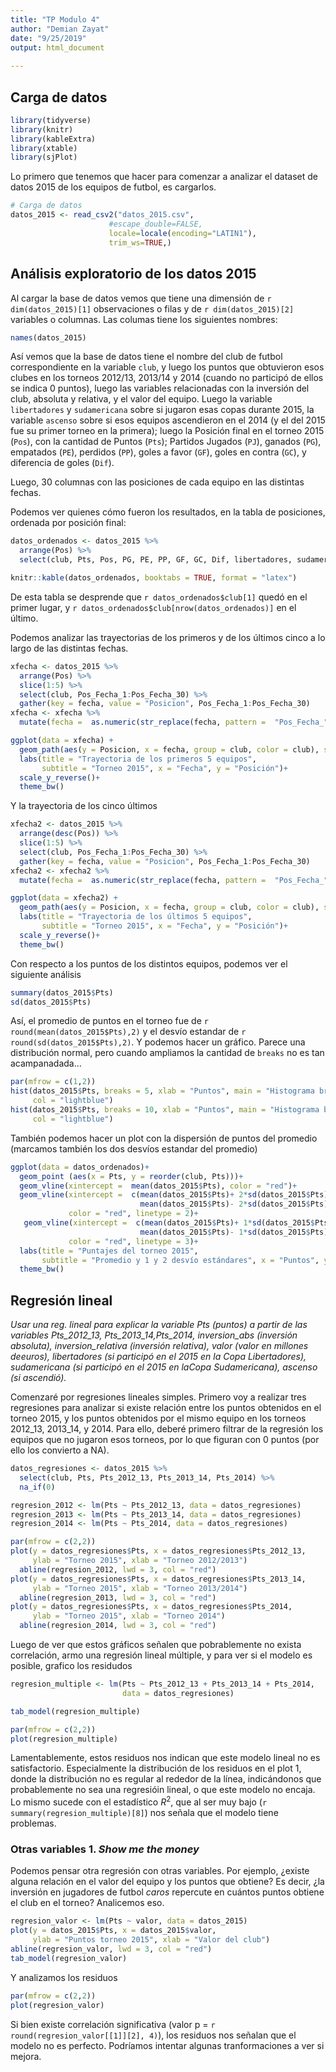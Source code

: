 ```yaml
---
title: "TP Modulo 4"
author: "Demian Zayat"
date: "9/25/2019"
output: html_document
  
---
```


## Carga de datos

```r
library(tidyverse)
library(knitr)
library(kableExtra)
library(xtable)
library(sjPlot)


```
Lo primero que tenemos que hacer para comenzar a analizar el dataset de datos 2015 de los equipos de futbol, es cargarlos. 

```r
# Carga de datos
datos_2015 <- read_csv2("datos_2015.csv",
                      #escape_double=FALSE,
                      locale=locale(encoding="LATIN1"),
                      trim_ws=TRUE,)
```

## Análisis exploratorio de los datos 2015

Al cargar la base de datos vemos que tiene una dimensión de `r dim(datos_2015)[1]` observaciones o filas y de `r dim(datos_2015)[2]` variables o columnas. 
Las columas tiene los siguientes nombres:
```r
names(datos_2015)
```

Así vemos que la base de datos tiene el nombre del club de futbol correspondiente en la variable `club`, y luego los puntos que obtuvieron esos clubes en los torneos 2012/13, 2013/14 y 2014 (cuando no participó de ellos se indica 0 puntos), luego las variables relacionadas con la inversión del club, absoluta y relativa, y el valor del equipo. Luego la variable `libertadores` y `sudamericana` sobre si jugaron esas copas durante 2015, la variable `ascenso` sobre si esos equipos ascendieron en el 2014 (y el del 2015 fue su primer torneo en la primera); luego la Posición final en el torneo 2015 (`Pos`), con la cantidad de Puntos (`Pts`); Partidos Jugados (`PJ`), ganados (`PG`), empatados (`PE`), perdidos (`PP`), goles a favor (`GF`), goles en contra (`GC`), y diferencia de goles (`Dif`).

Luego, 30 columnas con las posiciones de cada equipo en las distintas fechas.

Podemos ver quienes cómo fueron los resultados, en la tabla de posiciones, ordenada por posición final:
```r
datos_ordenados <- datos_2015 %>% 
  arrange(Pos) %>% 
  select(club, Pts, Pos, PG, PE, PP, GF, GC, Dif, libertadores, sudamericana)

knitr::kable(datos_ordenados, booktabs = TRUE, format = "latex")
```

De esta tabla se desprende que `r datos_ordenados$club[1]` quedó en el primer lugar, y `r datos_ordenados$club[nrow(datos_ordenados)]` en el último.

Podemos analizar las trayectorias de los primeros y de los últimos cinco a lo largo de las distintas fechas.

```r
xfecha <- datos_2015 %>% 
  arrange(Pos) %>% 
  slice(1:5) %>% 
  select(club, Pos_Fecha_1:Pos_Fecha_30) %>% 
  gather(key = fecha, value = "Posicion", Pos_Fecha_1:Pos_Fecha_30)
xfecha <- xfecha %>% 
  mutate(fecha =  as.numeric(str_replace(fecha, pattern =  "Pos_Fecha_", replacement = "")))

ggplot(data = xfecha) +
  geom_path(aes(y = Posicion, x = fecha, group = club, color = club), size = 1.2)+
  labs(title = "Trayectoria de los primeros 5 equipos", 
       subtitle = "Torneo 2015", x = "Fecha", y = "Posición")+
  scale_y_reverse()+
  theme_bw()
```

Y la trayectoria de los cinco últimos
```r
xfecha2 <- datos_2015 %>% 
  arrange(desc(Pos)) %>% 
  slice(1:5) %>% 
  select(club, Pos_Fecha_1:Pos_Fecha_30) %>% 
  gather(key = fecha, value = "Posicion", Pos_Fecha_1:Pos_Fecha_30)
xfecha2 <- xfecha2 %>% 
  mutate(fecha =  as.numeric(str_replace(fecha, pattern =  "Pos_Fecha_", replacement = "")))

ggplot(data = xfecha2) +
  geom_path(aes(y = Posicion, x = fecha, group = club, color = club), size = 1.2)+
  labs(title = "Trayectoria de los últimos 5 equipos", 
       subtitle = "Torneo 2015", x = "Fecha", y = "Posición")+
  scale_y_reverse()+
  theme_bw()
```

Con respecto a los puntos de los distintos equipos, podemos ver el siguiente análisis
```r
summary(datos_2015$Pts)
sd(datos_2015$Pts)
```

Así, el promedio de puntos en el torneo fue de `r round(mean(datos_2015$Pts),2)` y el desvío estandar de `r round(sd(datos_2015$Pts),2)`. Y podemos hacer un gráfico. Parece una distribución normal, pero cuando ampliamos la cantidad de `breaks` no es tan acampanadada...
```r
par(mfrow = c(1,2))
hist(datos_2015$Pts, breaks = 5, xlab = "Puntos", main = "Histograma breaks = 5",
     col = "lightblue")
hist(datos_2015$Pts, breaks = 10, xlab = "Puntos", main = "Histograma breaks = 10",
     col = "lightblue")
```
También podemos hacer un plot con la dispersión de puntos del promedio (marcamos también los dos desvíos estandar del promedio)

```r
ggplot(data = datos_ordenados)+
  geom_point (aes(x = Pts, y = reorder(club, Pts)))+
  geom_vline(xintercept =  mean(datos_2015$Pts), color = "red")+
  geom_vline(xintercept =  c(mean(datos_2015$Pts)+ 2*sd(datos_2015$Pts),
                             mean(datos_2015$Pts)- 2*sd(datos_2015$Pts)),
             color = "red", linetype = 2)+
   geom_vline(xintercept =  c(mean(datos_2015$Pts)+ 1*sd(datos_2015$Pts),
                             mean(datos_2015$Pts)- 1*sd(datos_2015$Pts)),
             color = "red", linetype = 3)+
  labs(title = "Puntajes del torneo 2015",
       subtitle = "Promedio y 1 y 2 desvío estándares", x = "Puntos", y = "Club")+
  theme_bw()
```

## Regresión lineal

_Usar una reg. lineal para explicar la variable Pts (puntos) a partir de las variables Pts_2012_13, Pts_2013_14,Pts_2014, inversion_abs (inversión absoluta), inversion_relativa (inversión relativa), valor (valor en millones deeuros), libertadores (si participó en el 2015 en la Copa Libertadores), sudamericana (si participó en el 2015 en laCopa Sudamericana), ascenso (si ascendió)._

Comenzaré por regresiones lineales simples. Primero voy a realizar tres regresiones para analizar si existe relación entre los puntos obtenidos en el torneo 2015, y los puntos obtenidos por el mismo equipo en los torneos 2012_13, 2013_14, y 2014. Para ello, deberé primero filtrar de la regresión los equipos que no jugaron esos torneos, por lo que figuran con 0 puntos (por ello los convierto a NA).
```r
datos_regresiones <- datos_2015 %>% 
  select(club, Pts, Pts_2012_13, Pts_2013_14, Pts_2014) %>% 
  na_if(0)

regresion_2012 <- lm(Pts ~ Pts_2012_13, data = datos_regresiones)
regresion_2013 <- lm(Pts ~ Pts_2013_14, data = datos_regresiones)
regresion_2014 <- lm(Pts ~ Pts_2014, data = datos_regresiones)

par(mfrow = c(2,2))
plot(y = datos_regresiones$Pts, x = datos_regresiones$Pts_2012_13,
     ylab = "Torneo 2015", xlab = "Torneo 2012/2013")
  abline(regresion_2012, lwd = 3, col = "red")
plot(y = datos_regresiones$Pts, x = datos_regresiones$Pts_2013_14,
     ylab = "Torneo 2015", xlab = "Torneo 2013/2014")
  abline(regresion_2013, lwd = 3, col = "red")
plot(y = datos_regresiones$Pts, x = datos_regresiones$Pts_2014,
     ylab = "Torneo 2015", xlab = "Torneo 2014")
  abline(regresion_2014, lwd = 3, col = "red")

```

Luego de ver que estos gráficos señalen que  pobrablemente no exista correlación, armo una regresión lineal múltiple, y para ver si el modelo es posible, grafico los residudos

```r
regresion_multiple <- lm(Pts ~ Pts_2012_13 + Pts_2013_14 + Pts_2014, 
                         data = datos_regresiones)

tab_model(regresion_multiple)

par(mfrow = c(2,2))
plot(regresion_multiple)
```

Lamentablemente, estos residuos nos indican que este modelo lineal no es satisfactorio. Especialmente la distribución de los residuos en el plot 1, donde la distribución no es regular al rededor de la línea, indicándonos que probablemente no sea una regresióin lineal, o que este modelo no encaja. Lo mismo sucede con el estadístico $R^2$, que al ser muy bajo (`r summary(regresion_multiple)[8]`) nos señala que el modelo tiene problemas.

### Otras variables 1. _Show me the money_

Podemos pensar otra regresión con otras variables. Por ejemplo, ¿existe alguna relación en el valor del equipo y los puntos que obtiene? Es decir, ¿la inversión en jugadores de futbol _caros_ repercute en cuántos puntos obtiene el club en el torneo? Analicemos eso.
```r
regresion_valor <- lm(Pts ~ valor, data = datos_2015)
plot(y = datos_2015$Pts, x = datos_2015$valor, 
     ylab = "Puntos torneo 2015", xlab = "Valor del club")
abline(regresion_valor, lwd = 3, col = "red")
tab_model(regresion_valor)
```

Y analizamos los residuos

```r
par(mfrow = c(2,2))
plot(regresion_valor)
```

Si bien existe correlación significativa (valor p = `r round(regresion_valor[[1]][2], 4)`), los residuos nos señalan que el modelo no es perfecto. Podríamos intentar algunas tranformaciones a ver si mejora.